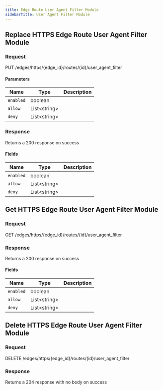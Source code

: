 ```yaml
---
title: Edge Route User Agent Filter Module
sidebarTitle: User Agent Filter Module
---
```






## Replace HTTPS Edge Route User Agent Filter Module

### Request

PUT /edges/https/\{edge_id\}/routes/\{id\}/user_agent_filter

<EdgeRouteUserAgentFilterModuleReplaceRequest />

#### Parameters

| Name      | Type               | Description |
| --------- | ------------------ | ----------- |
| `enabled` | boolean            |             |
| `allow`   | List&lt;string&gt; |             |
| `deny`    | List&lt;string&gt; |             |

### Response

Returns a 200 response on success

<EdgeRouteUserAgentFilterModuleReplaceResponse />

#### Fields

| Name      | Type               | Description |
| --------- | ------------------ | ----------- |
| `enabled` | boolean            |             |
| `allow`   | List&lt;string&gt; |             |
| `deny`    | List&lt;string&gt; |             |

## Get HTTPS Edge Route User Agent Filter Module

### Request

GET /edges/https/\{edge_id\}/routes/\{id\}/user_agent_filter

<EdgeRouteUserAgentFilterModuleGetRequest />

### Response

Returns a 200 response on success

<EdgeRouteUserAgentFilterModuleGetResponse />

#### Fields

| Name      | Type               | Description |
| --------- | ------------------ | ----------- |
| `enabled` | boolean            |             |
| `allow`   | List&lt;string&gt; |             |
| `deny`    | List&lt;string&gt; |             |

## Delete HTTPS Edge Route User Agent Filter Module

### Request

DELETE /edges/https/\{edge_id\}/routes/\{id\}/user_agent_filter

<EdgeRouteUserAgentFilterModuleDeleteRequest />

### Response

Returns a 204 response with no body on success
